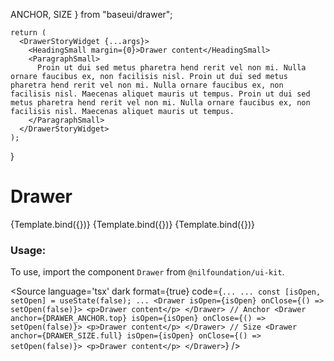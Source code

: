   ANCHOR, SIZE
} from "baseui/drawer";

<Meta
    title="Overlay/Drawer"
    component={Drawer}
/>

    return (
      <DrawerStoryWidget {...args}>
        <HeadingSmall margin={0}>Drawer content</HeadingSmall>
        <ParagraphSmall>
          Proin ut dui sed metus pharetra hend rerit vel non mi. Nulla ornare faucibus ex, non facilisis nisl. Proin ut dui sed metus pharetra hend rerit vel non mi. Nulla ornare faucibus ex, non facilisis nisl. Maecenas aliquet mauris ut tempus. Proin ut dui sed metus pharetra hend rerit vel non mi. Nulla ornare faucibus ex, non facilisis nisl. Maecenas aliquet mauris ut tempus.
        </ParagraphSmall>
      </DrawerStoryWidget>
    );
}

# Drawer


<Canvas isColumn>
  <Story name="Base" args={{anchor: ANCHOR.left, buttonLabel: "Open Drawer"}}>
      {Template.bind({})}
  </Story>
  <Story name="Anchor" args={{anchor: ANCHOR.top, buttonLabel: "Open Anchor Top"}}>
      {Template.bind({})}
  </Story>
  <Story name="Full Size" args={{size: SIZE.full, buttonLabel: "Open Full Drawer"}}>
      {Template.bind({})}
  </Story>
</Canvas>

<ArgsTable of={Drawer} />

### Usage:

To use, import the component `Drawer` from `@nilfoundation/ui-kit`.

<Source
  language='tsx'
  dark
  format={true}
  code={`
        ...
        ...
        const [isOpen, setOpen] = useState(false);
        ...
        <Drawer isOpen={isOpen} onClose={() => setOpen(false)}>
            <p>Drawer content</p>
        </Drawer>
        // Anchor
        <Drawer anchor={DRAWER_ANCHOR.top} isOpen={isOpen} onClose={() => setOpen(false)}>
            <p>Drawer content</p>
        </Drawer>
        // Size
        <Drawer anchor={DRAWER_SIZE.full} isOpen={isOpen} onClose={() => setOpen(false)}>
            <p>Drawer content</p>
        </Drawer>
    `}
/>

